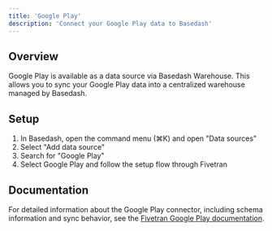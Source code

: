```yaml
---
title: 'Google Play'
description: 'Connect your Google Play data to Basedash'
---
```


## Overview

Google Play is available as a data source via Basedash Warehouse. This allows you to sync your Google Play data into a centralized warehouse managed by Basedash.

## Setup

1. In Basedash, open the command menu (⌘K) and open "Data sources"
2. Select "Add data source"
3. Search for "Google Play"
4. Select Google Play and follow the setup flow through Fivetran

## Documentation

For detailed information about the Google Play connector, including schema information and sync behavior, see the [Fivetran Google Play documentation](https://fivetran.com/docs/connectors/applications/google-play).
